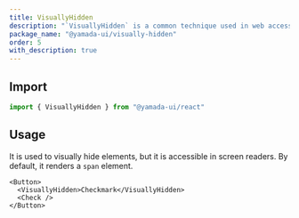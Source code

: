 ```yaml
---
title: VisuallyHidden
description: "`VisuallyHidden` is a common technique used in web accessibility to hide content from the visual client, but keep it readable for screen readers."
package_name: "@yamada-ui/visually-hidden"
order: 5
with_description: true
---
```


## Import

```ts
import { VisuallyHidden } from "@yamada-ui/react"
```

## Usage

It is used to visually hide elements, but it is accessible in screen readers. By default, it renders a `span` element.

```tsx
<Button>
  <VisuallyHidden>Checkmark</VisuallyHidden>
  <Check />
</Button>
```
